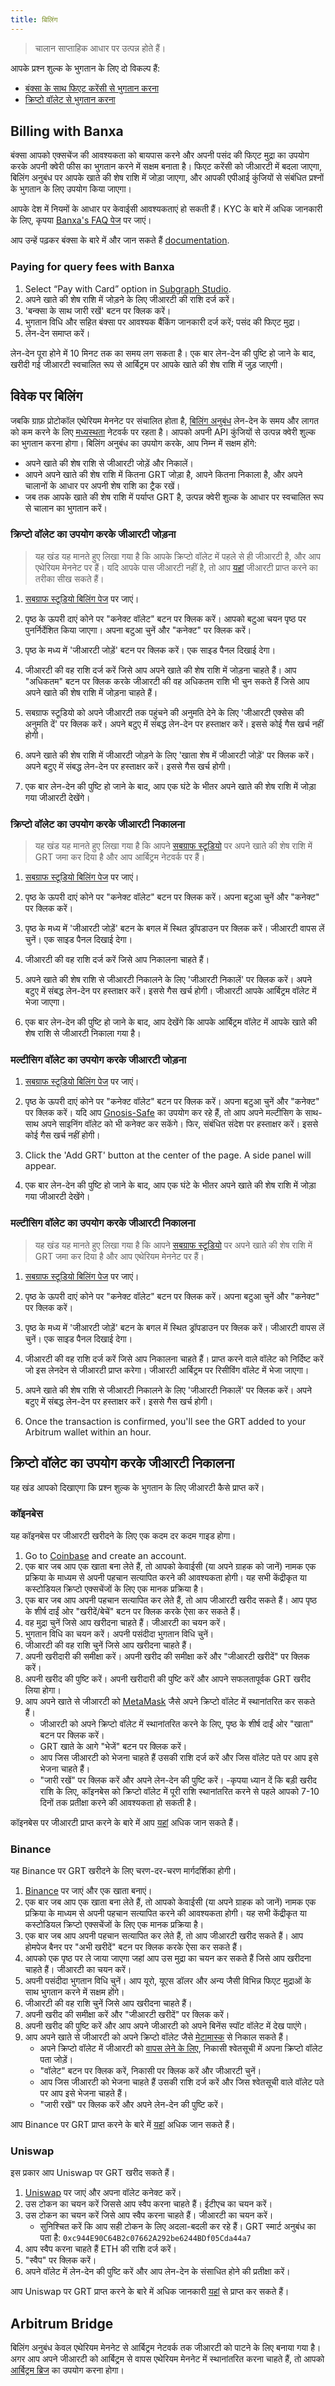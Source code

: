 ```yaml
---
title: बिलिंग
---
```


> चालान साप्ताहिक आधार पर उत्पन्न होते हैं।

आपके प्रश्न शुल्क के भुगतान के लिए दो विकल्प हैं:

- [बंक्सा के साथ फिएट करेंसी से भुगतान करना](#billing-with-banxa)
- [क्रिप्टो वॉलेट से भुगतान करना](#billing-on-arbitrum)

## Billing with Banxa

बंक्सा आपको एक्सचेंज की आवश्यकता को बायपास करने और अपनी पसंद की फिएट मुद्रा का उपयोग करके अपनी क्वेरी फीस का भुगतान करने में सक्षम बनाता है। फिएट करेंसी को जीआरटी में बदला जाएगा, बिलिंग अनुबंध पर आपके खाते की शेष राशि में जोड़ा जाएगा, और आपकी एपीआई कुंजियों से संबंधित प्रश्नों के भुगतान के लिए उपयोग किया जाएगा।

आपके देश में नियमों के आधार पर केवाईसी आवश्यकताएं हो सकती हैं। KYC के बारे में अधिक जानकारी के लिए, कृपया [Banxa's FAQ पेज](https://docs.banxa.com/docs/faqs) पर जाएं।

आप उन्हें पढ़कर बंक्सा के बारे में और जान सकते हैं [documentation](https://docs.banxa.com/docs).

### Paying for query fees with Banxa

1. Select “Pay with Card” option in [Subgraph Studio](https://thegraph.com/studio/billing/?show=Deposit).
2. अपने खाते की शेष राशि में जोड़ने के लिए जीआरटी की राशि दर्ज करें।
3. 'बन्क्सा के साथ जारी रखें' बटन पर क्लिक करें।
4. भुगतान विधि और सहित बंक्सा पर आवश्यक बैंकिंग जानकारी दर्ज करें; पसंद की फिएट मुद्रा।
5. लेन-देन समाप्त करें।

लेन-देन पूरा होने में 10 मिनट तक का समय लग सकता है। एक बार लेन-देन की पुष्टि हो जाने के बाद, खरीदी गई जीआरटी स्वचालित रूप से आर्बिट्रम पर आपके खाते की शेष राशि में जुड़ जाएगी।

## विवेक पर बिलिंग

जबकि ग्राफ़ प्रोटोकॉल एथेरियम मेननेट पर संचालित होता है, [बिलिंग अनुबंध](https://arbiscan.io/address/0x1b07d3344188908fb6deceac381f3ee63c48477a) लेन-देन के समय और लागत को कम करने के लिए [मध्यस्थता](https://arbitrum.io/) नेटवर्क पर रहता है। आपको अपनी API कुंजियों से उत्पन्न क्वेरी शुल्क का भुगतान करना होगा। बिलिंग अनुबंध का उपयोग करके, आप निम्न में सक्षम होंगे:

- अपने खाते की शेष राशि से जीआरटी जोड़ें और निकालें।
- आपने अपने खाते की शेष राशि में कितना GRT जोड़ा है, आपने कितना निकाला है, और अपने चालानों के आधार पर अपनी शेष राशि का ट्रैक रखें।
- जब तक आपके खाते की शेष राशि में पर्याप्त GRT है, उत्पन्न क्वेरी शुल्क के आधार पर स्वचालित रूप से चालान का भुगतान करें।

### क्रिप्टो वॉलेट का उपयोग करके जीआरटी जोड़ना

> यह खंड यह मानते हुए लिखा गया है कि आपके क्रिप्टो वॉलेट में पहले से ही जीआरटी है, और आप एथेरियम मेननेट पर हैं। यदि आपके पास जीआरटी नहीं है, तो आप [यहां](#getting-grt) जीआरटी प्राप्त करने का तरीका सीख सकते हैं।

1. [सबग्राफ स्टूडियो बिलिंग पेज](https://thegraph.com/studio/billing/) पर जाएं।

2. पृष्ठ के ऊपरी दाएं कोने पर "कनेक्ट वॉलेट" बटन पर क्लिक करें। आपको बटुआ चयन पृष्ठ पर पुनर्निर्देशित किया जाएगा। अपना बटुआ चुनें और "कनेक्ट" पर क्लिक करें।

3. पृष्ठ के मध्य में 'जीआरटी जोड़ें' बटन पर क्लिक करें। एक साइड पैनल दिखाई देगा।

4. जीआरटी की वह राशि दर्ज करें जिसे आप अपने खाते की शेष राशि में जोड़ना चाहते हैं। आप "अधिकतम" बटन पर क्लिक करके जीआरटी की वह अधिकतम राशि भी चुन सकते हैं जिसे आप अपने खाते की शेष राशि में जोड़ना चाहते हैं।

5. सबग्राफ स्टूडियो को अपने जीआरटी तक पहुंचने की अनुमति देने के लिए 'जीआरटी एक्सेस की अनुमति दें' पर क्लिक करें। अपने बटुए में संबद्ध लेन-देन पर हस्ताक्षर करें। इससे कोई गैस खर्च नहीं होगी।

6. अपने खाते की शेष राशि में जीआरटी जोड़ने के लिए 'खाता शेष में जीआरटी जोड़ें' पर क्लिक करें। अपने बटुए में संबद्ध लेन-देन पर हस्ताक्षर करें। इससे गैस खर्च होगी।

7. एक बार लेन-देन की पुष्टि हो जाने के बाद, आप एक घंटे के भीतर अपने खाते की शेष राशि में जोड़ा गया जीआरटी देखेंगे।

### क्रिप्टो वॉलेट का उपयोग करके जीआरटी निकालना

> यह खंड यह मानते हुए लिखा गया है कि आपने [सबग्राफ स्टूडियो](https://thegraph.com/studio/billing/) पर अपने खाते की शेष राशि में GRT जमा कर दिया है और आप आर्बिट्रम नेटवर्क पर हैं।

1. [सबग्राफ स्टूडियो बिलिंग पेज](https://thegraph.com/studio/billing/) पर जाएं।

2. पृष्ठ के ऊपरी दाएं कोने पर "कनेक्ट वॉलेट" बटन पर क्लिक करें। अपना बटुआ चुनें और "कनेक्ट" पर क्लिक करें।

3. पृष्ठ के मध्य में 'जीआरटी जोड़ें' बटन के बगल में स्थित ड्रॉपडाउन पर क्लिक करें। जीआरटी वापस लें चुनें। एक साइड पैनल दिखाई देगा।

4. जीआरटी की वह राशि दर्ज करें जिसे आप निकालना चाहते हैं।

5. अपने खाते की शेष राशि से जीआरटी निकालने के लिए 'जीआरटी निकालें' पर क्लिक करें। अपने बटुए में संबद्ध लेन-देन पर हस्ताक्षर करें। इससे गैस खर्च होगी। जीआरटी आपके आर्बिट्रम वॉलेट में भेजा जाएगा।

6. एक बार लेन-देन की पुष्टि हो जाने के बाद, आप देखेंगे कि आपके आर्बिट्रम वॉलेट में आपके खाते की शेष राशि से जीआरटी निकाला गया है।

### मल्टीसिग वॉलेट का उपयोग करके जीआरटी जोड़ना

1. [सबग्राफ स्टूडियो बिलिंग पेज](https://thegraph.com/studio/billing/) पर जाएं।

2. पृष्ठ के ऊपरी दाएं कोने पर "कनेक्ट वॉलेट" बटन पर क्लिक करें। अपना बटुआ चुनें और "कनेक्ट" पर क्लिक करें। यदि आप [Gnosis-Safe](https://gnosis-safe.io/) का उपयोग कर रहे हैं, तो आप अपने मल्टीसिग के साथ-साथ अपने साइनिंग वॉलेट को भी कनेक्ट कर सकेंगे। फिर, संबंधित संदेश पर हस्ताक्षर करें। इससे कोई गैस खर्च नहीं होगी।

3. Click the 'Add GRT' button at the center of the page. A side panel will appear.

4. एक बार लेन-देन की पुष्टि हो जाने के बाद, आप एक घंटे के भीतर अपने खाते की शेष राशि में जोड़ा गया जीआरटी देखेंगे।

### मल्टीसिग वॉलेट का उपयोग करके जीआरटी निकालना

> यह खंड यह मानते हुए लिखा गया है कि आपने [सबग्राफ स्टूडियो](https://thegraph.com/studio/billing/) पर अपने खाते की शेष राशि में GRT जमा कर दिया है और आप एथेरियम मेननेट पर हैं।

1. [सबग्राफ स्टूडियो बिलिंग पेज](https://thegraph.com/studio/billing/) पर जाएं।

2. पृष्ठ के ऊपरी दाएं कोने पर "कनेक्ट वॉलेट" बटन पर क्लिक करें। अपना बटुआ चुनें और "कनेक्ट" पर क्लिक करें।

3. पृष्ठ के मध्य में 'जीआरटी जोड़ें' बटन के बगल में स्थित ड्रॉपडाउन पर क्लिक करें। जीआरटी वापस लें चुनें। एक साइड पैनल दिखाई देगा।

4. जीआरटी की वह राशि दर्ज करें जिसे आप निकालना चाहते हैं। प्राप्त करने वाले वॉलेट को निर्दिष्ट करें जो इस लेनदेन से जीआरटी प्राप्त करेगा। जीआरटी आर्बिट्रम पर रिसीविंग वॉलेट में भेजा जाएगा।

5. अपने खाते की शेष राशि से जीआरटी निकालने के लिए 'जीआरटी निकालें' पर क्लिक करें। अपने बटुए में संबद्ध लेन-देन पर हस्ताक्षर करें। इससे गैस खर्च होगी।

6. Once the transaction is confirmed, you'll see the GRT added to your Arbitrum wallet within an hour.

## क्रिप्टो वॉलेट का उपयोग करके जीआरटी निकालना

यह खंड आपको दिखाएगा कि प्रश्न शुल्क के भुगतान के लिए जीआरटी कैसे प्राप्त करें।

### कॉइनबेस

यह कॉइनबेस पर जीआरटी खरीदने के लिए एक कदम दर कदम गाइड होगा।

1. Go to [Coinbase](https://www.coinbase.com/) and create an account.
2. एक बार जब आप एक खाता बना लेते हैं, तो आपको केवाईसी (या अपने ग्राहक को जानें) नामक एक प्रक्रिया के माध्यम से अपनी पहचान सत्यापित करने की आवश्यकता होगी। यह सभी केंद्रीकृत या कस्टोडियल क्रिप्टो एक्सचेंजों के लिए एक मानक प्रक्रिया है।
3. एक बार जब आप अपनी पहचान सत्यापित कर लेते हैं, तो आप जीआरटी खरीद सकते हैं। आप पृष्ठ के शीर्ष दाईं ओर "खरीदें/बेचें" बटन पर क्लिक करके ऐसा कर सकते हैं।
4. वह मुद्रा चुनें जिसे आप खरीदना चाहते हैं। जीआरटी का चयन करें।
5. भुगतान विधि का चयन करें। अपनी पसंदीदा भुगतान विधि चुनें।
6. जीआरटी की वह राशि चुनें जिसे आप खरीदना चाहते हैं।
7. अपनी खरीदारी की समीक्षा करें। अपनी खरीद की समीक्षा करें और "जीआरटी खरीदें" पर क्लिक करें।
8. अपनी खरीद की पुष्टि करें। अपनी खरीदारी की पुष्टि करें और आपने सफलतापूर्वक GRT खरीद लिया होगा।
9. आप अपने खाते से जीआरटी को [MetaMask](https://metamask.io/) जैसे अपने क्रिप्टो वॉलेट में स्थानांतरित कर सकते हैं।
   - जीआरटी को अपने क्रिप्टो वॉलेट में स्थानांतरित करने के लिए, पृष्ठ के शीर्ष दाईं ओर "खाता" बटन पर क्लिक करें।
   - GRT खाते के आगे "भेजें" बटन पर क्लिक करें।
   - आप जिस जीआरटी को भेजना चाहते हैं उसकी राशि दर्ज करें और जिस वॉलेट पते पर आप इसे भेजना चाहते हैं।
   - "जारी रखें" पर क्लिक करें और अपने लेन-देन की पुष्टि करें। -कृपया ध्यान दें कि बड़ी खरीद राशि के लिए, कॉइनबेस को क्रिप्टो वॉलेट में पूरी राशि स्थानांतरित करने से पहले आपको 7-10 दिनों तक प्रतीक्षा करने की आवश्यकता हो सकती है।

कॉइनबेस पर जीआरटी प्राप्त करने के बारे में आप [यहां](https://help.coinbase.com/en/coinbase/trading-and-funding/buying-selling-or-converting-crypto/how-do-i-buy-digital-currency) अधिक जान सकते हैं।

### Binance

यह Binance पर GRT खरीदने के लिए चरण-दर-चरण मार्गदर्शिका होगी।

1. [Binance](https://www.binance.com/en) पर जाएं और एक खाता बनाएं।
2. एक बार जब आप एक खाता बना लेते हैं, तो आपको केवाईसी (या अपने ग्राहक को जानें) नामक एक प्रक्रिया के माध्यम से अपनी पहचान सत्यापित करने की आवश्यकता होगी। यह सभी केंद्रीकृत या कस्टोडियल क्रिप्टो एक्सचेंजों के लिए एक मानक प्रक्रिया है।
3. एक बार जब आप अपनी पहचान सत्यापित कर लेते हैं, तो आप जीआरटी खरीद सकते हैं। आप होमपेज बैनर पर "अभी खरीदें" बटन पर क्लिक करके ऐसा कर सकते हैं।
4. आपको एक पृष्ठ पर ले जाया जाएगा जहां आप उस मुद्रा का चयन कर सकते हैं जिसे आप खरीदना चाहते हैं। जीआरटी का चयन करें।
5. अपनी पसंदीदा भुगतान विधि चुनें। आप यूरो, यूएस डॉलर और अन्य जैसी विभिन्न फिएट मुद्राओं के साथ भुगतान करने में सक्षम होंगे।
6. जीआरटी की वह राशि चुनें जिसे आप खरीदना चाहते हैं।
7. अपनी खरीद की समीक्षा करें और "जीआरटी खरीदें" पर क्लिक करें।
8. अपनी खरीद की पुष्टि करें और आप अपने जीआरटी को अपने बिनेंस स्पॉट वॉलेट में देख पाएंगे।
9. आप अपने खाते से जीआरटी को अपने क्रिप्टो वॉलेट जैसे [मेटामास्क](https://metamask.io/) से निकाल सकते हैं।
   - अपने क्रिप्टो वॉलेट में जीआरटी को [वापस लेने के लिए](https://www.binance.com/en/blog/ecosystem/how-to-transfer-crypto-from-binance-to-trust-wallet-8305050796630181570), निकासी श्वेतसूची में अपना क्रिप्टो वॉलेट पता जोड़ें।
   - "वॉलेट" बटन पर क्लिक करें, निकासी पर क्लिक करें और जीआरटी चुनें।
   - आप जिस जीआरटी को भेजना चाहते हैं उसकी राशि दर्ज करें और जिस श्वेतसूची वाले वॉलेट पते पर आप इसे भेजना चाहते हैं।
   - "जारी रखें" पर क्लिक करें और अपने लेन-देन की पुष्टि करें।

आप Binance पर GRT प्राप्त करने के बारे में [यहां](https://www.binance.com/en/support/faq/how-to-buy-cryptocurrency-on-binance-homepage-400c38f5e0cd4b46a1d0805c296b5582) अधिक जान सकते हैं।

### Uniswap

इस प्रकार आप Uniswap पर GRT खरीद सकते हैं।

1. [Uniswap](https://app.uniswap.org/#/swap) पर जाएं और अपना वॉलेट कनेक्ट करें।
2. उस टोकन का चयन करें जिससे आप स्वैप करना चाहते हैं। ईटीएच का चयन करें।
3. उस टोकन का चयन करें जिसे आप स्वैप करना चाहते हैं। जीआरटी का चयन करें।
   - सुनिश्चित करें कि आप सही टोकन के लिए अदला-बदली कर रहे हैं। GRT स्मार्ट अनुबंध का पता है: `0xc944E90C64B2c07662A292be6244BDf05Cda44a7`
4. आप स्वैप करना चाहते हैं ETH की राशि दर्ज करें।
5. "स्वैप" पर क्लिक करें।
6. अपने वॉलेट में लेन-देन की पुष्टि करें और आप लेन-देन के संसाधित होने की प्रतीक्षा करें।

आप Uniswap पर GRT प्राप्त करने के बारे में अधिक जानकारी [यहां](https://support.uniswap.org/hc/en-us/articles/8370549680909-How-to-Swap-Tokens-) से प्राप्त कर सकते हैं।

## Arbitrum Bridge

बिलिंग अनुबंध केवल एथेरियम मेननेट से आर्बिट्रम नेटवर्क तक जीआरटी को पाटने के लिए बनाया गया है। अगर आप अपने जीआरटी को आर्बिट्रम से वापस एथेरियम मेननेट में स्थानांतरित करना चाहते हैं, तो आपको [आर्बिट्रम ब्रिज](https://bridge.arbitrum.io/?l2ChainId=42161) का उपयोग करना होगा।
